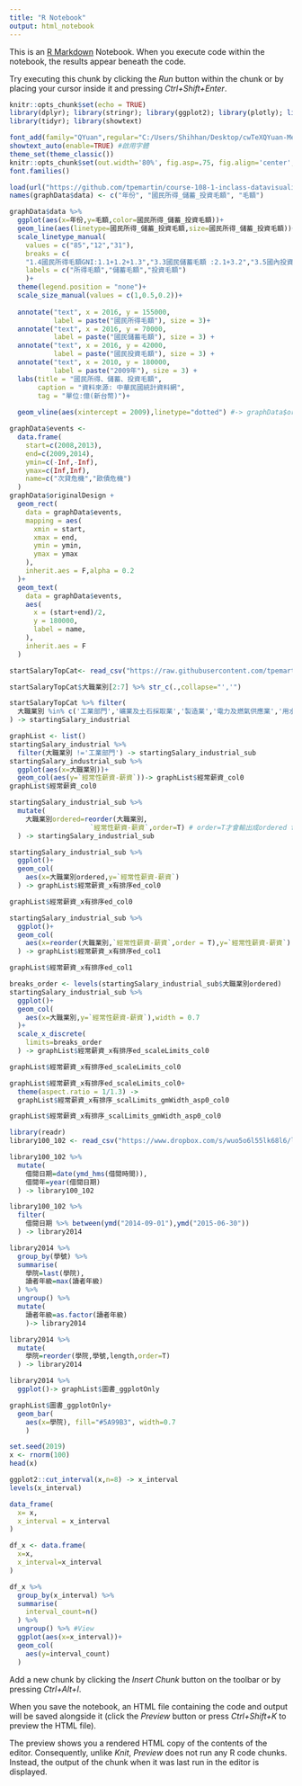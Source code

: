 ```yaml
---
title: "R Notebook"
output: html_notebook
---
```


This is an [R Markdown](http://rmarkdown.rstudio.com) Notebook. When you execute code within the notebook, the results appear beneath the code. 

Try executing this chunk by clicking the *Run* button within the chunk or by placing your cursor inside it and pressing *Ctrl+Shift+Enter*. 

```r
knitr::opts_chunk$set(echo = TRUE)
library(dplyr); library(stringr); library(ggplot2); library(plotly); library(lubridate); library(readr);
library(tidyr); library(showtext)

font_add(family="QYuan",regular="C:/Users/Shihhan/Desktop/cwTeXQYuan-Medium.ttf")
showtext_auto(enable=TRUE) #啟用字體
theme_set(theme_classic())
knitr::opts_chunk$set(out.width='80%', fig.asp=.75, fig.align='center', fig.showtext=T)
font.families()
```


```r
load(url("https://github.com/tpemartin/course-108-1-inclass-datavisualization/blob/master/%E4%BD%9C%E5%93%81%E5%B1%95%E7%A4%BA/homework2/graphData_homework2_005.Rda?raw=true"))
names(graphData$data) <- c("年份", "國民所得_儲蓄_投資毛額", "毛額")
```


```r
graphData$data %>%
  ggplot(aes(x=年份,y=毛額,color=國民所得_儲蓄_投資毛額))+
  geom_line(aes(linetype=國民所得_儲蓄_投資毛額,size=國民所得_儲蓄_投資毛額))+
  scale_linetype_manual(
    values = c("85","12","31"),
    breaks = c(
    "1.4國民所得毛額GNI:1.1+1.2+1.3","3.3國民儲蓄毛額 :2.1+3.2","3.5國內投資毛額"),
    labels = c("所得毛額","儲蓄毛額","投資毛額")
    )+
  theme(legend.position = "none")+
  scale_size_manual(values = c(1,0.5,0.2))+
  
  annotate("text", x = 2016, y = 155000, 
           label = paste("國民所得毛額"), size = 3)+
  annotate("text", x = 2016, y = 70000, 
           label = paste("國民儲蓄毛額"), size = 3) +
  annotate("text", x = 2016, y = 42000, 
           label = paste("國民投資毛額"), size = 3) +
  annotate("text", x = 2010, y = 180000, 
           label = paste("2009年"), size = 3) +
  labs(title = "國民所得、儲蓄、投資毛額",
       caption = "資料來源: 中華民國統計資料網",
       tag = "單位:億(新台幣)")+
  
  geom_vline(aes(xintercept = 2009),linetype="dotted") #-> graphData$originalDesign
```


```r
graphData$events <- 
  data.frame(
    start=c(2008,2013),
    end=c(2009,2014),
    ymin=c(-Inf,-Inf),
    ymax=c(Inf,Inf),
    name=c("次貸危機","歐債危機")
  )
graphData$originalDesign +
  geom_rect(
    data = graphData$events,
    mapping = aes(
      xmin = start,
      xmax = end,
      ymin = ymin,
      ymax = ymax
    ),
    inherit.aes = F,alpha = 0.2
  )+
  geom_text(
    data = graphData$events,
    aes(
      x = (start+end)/2,
      y = 180000,
      label = name,
    ),
    inherit.aes = F
  )
```


```r
startSalaryTopCat<- read_csv("https://raw.githubusercontent.com/tpemartin/github-data/master/startSalaryTopCat.csv")

startSalaryTopCat$大職業別[2:7] %>% str_c(.,collapse="','")

startSalaryTopCat %>% filter(
  大職業別 %in% c('工業部門','礦業及土石採取業','製造業','電力及燃氣供應業','用水供應及污染整治業','營造業')
) -> startingSalary_industrial

graphList <- list()
startingSalary_industrial %>%
  filter(大職業別 !='工業部門') -> startingSalary_industrial_sub
startingSalary_industrial_sub %>%  
  ggplot(aes(x=大職業別))+
  geom_col(aes(y=`經常性薪資-薪資`))-> graphList$經常薪資_col0
graphList$經常薪資_col0
```


```r
startingSalary_industrial_sub %>%
  mutate(
    大職業別ordered=reorder(大職業別,
                    `經常性薪資-薪資`,order=T) # order=T才會輸出成ordered factor
  ) -> startingSalary_industrial_sub

startingSalary_industrial_sub %>%
  ggplot()+
  geom_col(
    aes(x=大職業別ordered,y=`經常性薪資-薪資`)
  ) -> graphList$經常薪資_x有排序ed_col0

graphList$經常薪資_x有排序ed_col0
```


```r
startingSalary_industrial_sub %>%
  ggplot()+
  geom_col(
    aes(x=reorder(大職業別,`經常性薪資-薪資`,order = T),y=`經常性薪資-薪資`)
  ) -> graphList$經常薪資_x有排序ed_col1

graphList$經常薪資_x有排序ed_col1
```


```r
breaks_order <- levels(startingSalary_industrial_sub$大職業別ordered)
startingSalary_industrial_sub %>%
  ggplot()+
  geom_col(
    aes(x=大職業別,y=`經常性薪資-薪資`),width = 0.7
  )+
  scale_x_discrete(
    limits=breaks_order
  ) -> graphList$經常薪資_x有排序ed_scaleLimits_col0

graphList$經常薪資_x有排序ed_scaleLimits_col0

```


```r
graphList$經常薪資_x有排序ed_scaleLimits_col0+
  theme(aspect.ratio = 1/1.3) -> 
  graphList$經常薪資_x有排序_scalLimits_gmWidth_asp0_col0

graphList$經常薪資_x有排序_scalLimits_gmWidth_asp0_col0
```


```r
library(readr)
library100_102 <- read_csv("https://www.dropbox.com/s/wuo5o6l55lk68l6/library100_102.csv?dl=1")
```


```r
library100_102 %>%
  mutate(
    借閱日期=date(ymd_hms(借閱時間)),
    借閱年=year(借閱日期)
  ) -> library100_102

library100_102 %>%
  filter(
    借閱日期 %>% between(ymd("2014-09-01"),ymd("2015-06-30"))
  ) -> library2014  

library2014 %>%
  group_by(學號) %>%
  summarise(
    學院=last(學院),
    讀者年級=max(讀者年級)
  ) %>%
  ungroup() %>%
  mutate(
    讀者年級=as.factor(讀者年級)
    )-> library2014 

library2014 %>%
  mutate(
    學院=reorder(學院,學號,length,order=T)
  ) -> library2014

library2014 %>% 
  ggplot()-> graphList$圖書_ggplotOnly

graphList$圖書_ggplotOnly+
  geom_bar(
    aes(x=學院), fill="#5A99B3", width=0.7
    )
```


```r
set.seed(2019)
x <- rnorm(100)
head(x)

ggplot2::cut_interval(x,n=8) -> x_interval
levels(x_interval)
```


```r
data_frame(
  x= x,
  x_interval = x_interval
)

df_x <- data.frame(
  x=x,
  x_interval=x_interval
)

df_x %>%
  group_by(x_interval) %>%
  summarise(
    interval_count=n()
  ) %>%
  ungroup() %>% #View
  ggplot(aes(x=x_interval))+
  geom_col(
    aes(y=interval_count)
  )
```

Add a new chunk by clicking the *Insert Chunk* button on the toolbar or by pressing *Ctrl+Alt+I*.

When you save the notebook, an HTML file containing the code and output will be saved alongside it (click the *Preview* button or press *Ctrl+Shift+K* to preview the HTML file).

The preview shows you a rendered HTML copy of the contents of the editor. Consequently, unlike *Knit*, *Preview* does not run any R code chunks. Instead, the output of the chunk when it was last run in the editor is displayed.
